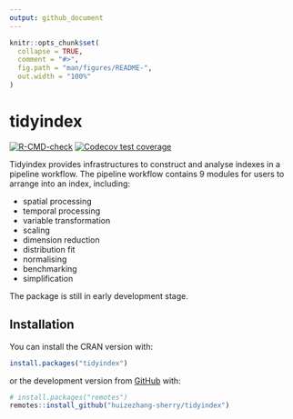 ```yaml
---
output: github_document
---
```


```r
knitr::opts_chunk$set(
  collapse = TRUE,
  comment = "#>",
  fig.path = "man/figures/README-",
  out.width = "100%"
)
```

# tidyindex

<!-- badges: start -->
[![R-CMD-check](https://github.com/huizezhang-sherry/tidyindex/workflows/R-CMD-check/badge.svg)](https://github.com/huizezhang-sherry/tidyindex/actions)
[![Codecov test coverage](https://codecov.io/gh/huizezhang-sherry/tidyindex/branch/main/graph/badge.svg)](https://app.codecov.io/gh/huizezhang-sherry/tidyindex?branch=main)
<!-- badges: end -->

Tidyindex provides infrastructures to construct and analyse indexes in a pipeline workflow. 
The pipeline workflow contains 9 modules for users to arrange into an index, including: 

  - spatial processing
  - temporal processing
  - variable transformation
  - scaling
  - dimension reduction
  - distribution fit 
  - normalising
  - benchmarking
  - simplification

The package is still in early development stage. 

## Installation
 
 

You can install the CRAN version with:

``` r
install.packages("tidyindex")
```



or the development version from [GitHub](https://github.com/) with:

``` r
# install.packages("remotes")
remotes::install_github("huizezhang-sherry/tidyindex")
```
